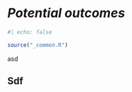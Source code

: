 # *Potential outcomes* {#sec-pot-outcomes}

```r
#| echo: false

source("_common.R")
```

asd

## Sdf
